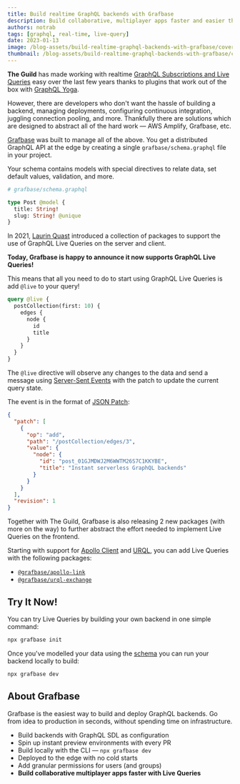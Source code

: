 ```yaml
---
title: Build realtime GraphQL backends with Grafbase
description: Build collaborative, multiplayer apps faster and easier than ever with GraphQL Live Queries using Grafbase.
authors: notrab
tags: [graphql, real-time, live-query]
date: 2023-01-13
image: /blog-assets/build-realtime-graphql-backends-with-grafbase/cover.png
thumbnail: /blog-assets/build-realtime-graphql-backends-with-grafbase/cover.png
---
```


**The Guild** has made working with realtime [GraphQL Subscriptions and Live Queries](/blog/subscriptions-and-live-queries-real-time-with-graphql) easy over the last few years thanks to plugins that work out of the box with [GraphQL Yoga](/graphql/yoga-server).

However, there are developers who don't want the hassle of building a backend, managing deployments, configuring continuous integration, juggling connection pooling, and more. Thankfully there are solutions which are designed to abstract all of the hard work &mdash; AWS Amplify, Grafbase, etc.

[Grafbase](https://grafbase.com) was built to manage all of the above. You get a distributed GraphQL API at the edge by creating a single `grafbase/schema.graphql` file in your project.

Your schema contains models with special directives to relate data, set default values, validation, and more.

```graphql
# grafbase/schema.graphql

type Post @model {
  title: String!
  slug: String! @unique
}
```

In 2021, [Laurin Quast](https://twitter.com/n1rual) introduced a collection of packages to support the use of GraphQL Live Queries on the server and client.

**Today, Grafbase is happy to announce it now supports GraphQL Live Queries!**

This means that all you need to do to start using GraphQL Live Queries is add `@live` to your query!

```graphql
query @live {
  postCollection(first: 10) {
    edges {
      node {
        id
        title
      }
    }
  }
}
```

The `@live` directive will observe any changes to the data and send a message using [Server-Sent Events](https://grafbase.com/docs/realtime/live-queries#server-sent-events) with the patch to update the current query state.

The event is in the format of [JSON Patch](https://grafbase.com/docs/realtime/live-queries#json-patch):

```json
{
  "patch": [
    {
      "op": "add",
      "path": "/postCollection/edges/3",
      "value": {
        "node": {
          "id": "post_01GJMDWJ2M6WWTM26S7C1KKYBE",
          "title": "Instant serverless GraphQL backends"
        }
      }
    }
  ],
  "revision": 1
}
```

Together with The Guild, Grafbase is also releasing 2 new packages (with more on the way) to further abstract the effort needed to implement Live Queries on the frontend.

Starting with support for [Apollo Client](https://www.apollographql.com/docs/react/) and [URQL](https://formidable.com/open-source/urql/), you can add Live Queries with the following packages:

- [`@grafbase/apollo-link`](https://www.npmjs.com/package/@grafbase/apollo-link)
- [`@grafbase/urql-exchange`](https://www.npmjs.com/package/@grafbase/urql-exchange)

## Try It Now!

You can try Live Queries by building your own backend in one simple command:

```bash
npx grafbase init
```

Once you've modelled your data using the [schema](https://grafbase.com/docs/schema/overview) you can run your backend locally to build:

```bash
npx grafbase dev
```

## About Grafbase

Grafbase is the easiest way to build and deploy GraphQL backends. Go from idea to production in seconds, without spending time on infrastructure.

- Build backends with GraphQL SDL as configuration
- Spin up instant preview environments with every PR
- Build locally with the CLI &mdash; `npx grafbase dev`
- Deployed to the edge with no cold starts
- Add granular permissions for users (and groups)
- **Build collaborative multiplayer apps faster with Live Queries**
